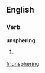 
==English==

===Verb===
'''unsphering'''

# {{present participle of|[[unsphere]]}}

[[fr:unsphering]]